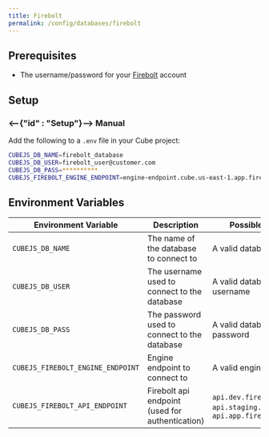 ```yaml
---
title: Firebolt
permalink: /config/databases/firebolt
---
```


## Prerequisites

- The username/password for your [Firebolt][firebolt] account

## Setup

### <--{"id" : "Setup"}--> Manual

Add the following to a `.env` file in your Cube project:

```bash
CUBEJS_DB_NAME=firebolt_database
CUBEJS_DB_USER=firebolt_user@customer.com
CUBEJS_DB_PASS=**********
CUBEJS_FIREBOLT_ENGINE_ENDPOINT=engine-endpoint.cube.us-east-1.app.firebolt.io
```

## Environment Variables

| Environment Variable                            | Description                                                                                                                        | Possible Values                                                             | Required |
| ----------------------------------------------- | -----------------------------------------------------------------------------------------------------------------------------------| ----------------------------------------------------------------------------| :------: |
| `CUBEJS_DB_NAME`                                | The name of the database to connect to                                                                                             | A valid database name                                                       |    ✅    |
| `CUBEJS_DB_USER`                                | The username used to connect to the database                                                                                       | A valid database username                                                   |    ✅    |
| `CUBEJS_DB_PASS`                                | The password used to connect to the database                                                                                       | A valid database password                                                   |    ✅    |
| `CUBEJS_FIREBOLT_ENGINE_ENDPOINT`               | Engine endpoint to connect to                                                                                                      | A valid engine endpoint                                                     |    ✅    |
| `CUBEJS_FIREBOLT_API_ENDPOINT`                  | Firebolt api endpoint (used for authentication)                                                                                    | `api.dev.firebolt.io`, `api.staging.firebolt.io`, `api.app.firebolt.io`     |    -     |


[firebolt]: https://www.firebolt.io/
